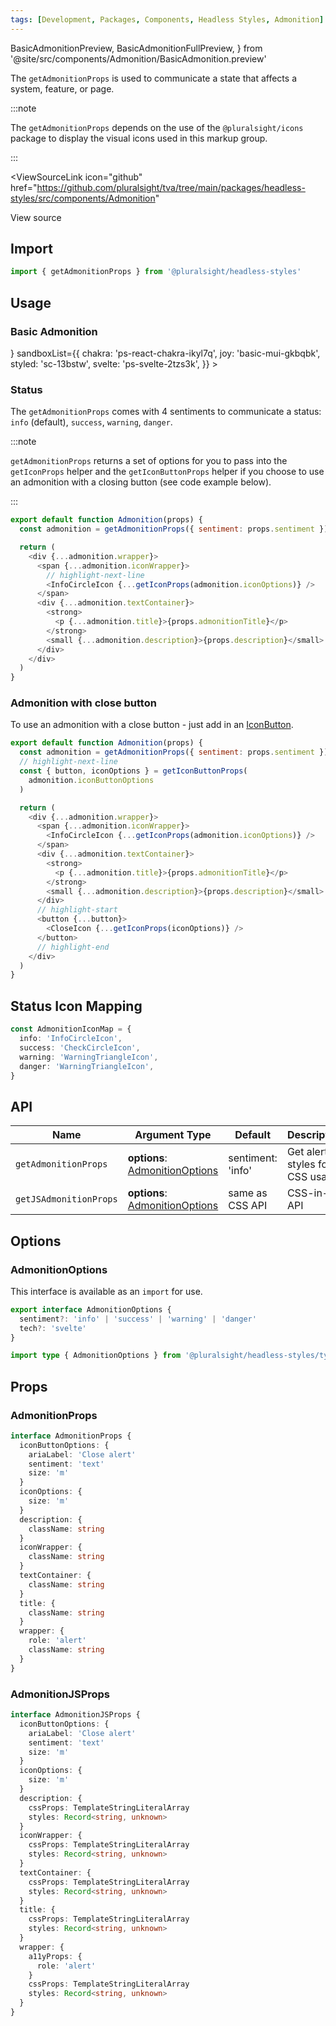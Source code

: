 ```yaml
---
tags: [Development, Packages, Components, Headless Styles, Admonition]
---
```


<!-- TODO: As of 2.0.0-beta.17 live-codeblock do not support imports. -->
<!-- Keep an eye out so we can kill the components we are importing in. -->
<!-- https://docusaurus.io/docs/markdown-features/code-blocks#imports -->

  BasicAdmonitionPreview,
  BasicAdmonitionFullPreview,
} from '@site/src/components/Admonition/BasicAdmonition.preview'

<ReleaseNote />

The `getAdmonitionProps` is used to communicate a state that affects a system, feature, or page.

:::note

The `getAdmonitionProps` depends on the use of the `@pluralsight/icons` package to display the visual icons used in this markup group.

:::

<ViewSourceLink
  icon="github"
  href="https://github.com/pluralsight/tva/tree/main/packages/headless-styles/src/components/Admonition"
>
  View source
</ViewSourceLink>

## Import

```javascript
import { getAdmonitionProps } from '@pluralsight/headless-styles'
```

## Usage

### Basic Admonition

<BasicAdmonition />
<LiveExampleTabs
  fullCode={<BasicAdmonitionFullPreview />}
  sandboxList={{
    chakra: 'ps-react-chakra-ikyl7q',
    joy: 'basic-mui-gkbqbk',
    styled: 'sc-13bstw',
    svelte: 'ps-svelte-2tzs3k',
  }}
>
  <BasicAdmonitionPreview />
</LiveExampleTabs>

### Status

The `getAdmonitionProps` comes with 4 sentiments to communicate a status: `info` (default), `success`, `warning`, `danger`.

<StatusAdmonition />

:::note

`getAdmonitionProps` returns a set of options for you to pass into the `getIconProps` helper and the `getIconButtonProps` helper if you choose to use an admonition with a closing button (see code example below).

:::

```javascript title="Example for using Icon options given in AdmonitionProps"
export default function Admonition(props) {
  const admonition = getAdmonitionProps({ sentiment: props.sentiment })

  return (
    <div {...admonition.wrapper}>
      <span {...admonition.iconWrapper}>
        // highlight-next-line
        <InfoCircleIcon {...getIconProps(admonition.iconOptions)} />
      </span>
      <div {...admonition.textContainer}>
        <strong>
          <p {...admonition.title}>{props.admonitionTitle}</p>
        </strong>
        <small {...admonition.description}>{props.description}</small>
      </div>
    </div>
  )
}
```

### Admonition with close button

To use an admonition with a close button - just add in an [IconButton](./IconButton.mdx).

<CloseAdmonition />

```javascript
export default function Admonition(props) {
  const admonition = getAdmonitionProps({ sentiment: props.sentiment })
  // highlight-next-line
  const { button, iconOptions } = getIconButtonProps(
    admonition.iconButtonOptions
  )

  return (
    <div {...admonition.wrapper}>
      <span {...admonition.iconWrapper}>
        <InfoCircleIcon {...getIconProps(admonition.iconOptions)} />
      </span>
      <div {...admonition.textContainer}>
        <strong>
          <p {...admonition.title}>{props.admonitionTitle}</p>
        </strong>
        <small {...admonition.description}>{props.description}</small>
      </div>
      // highlight-start
      <button {...button}>
        <CloseIcon {...getIconProps(iconOptions)} />
      </button>
      // highlight-end
    </div>
  )
}
```

## Status Icon Mapping

```typescript title="Example map of icon names to sentiment value"
const AdmonitionIconMap = {
  info: 'InfoCircleIcon',
  success: 'CheckCircleIcon',
  warning: 'WarningTriangleIcon',
  danger: 'WarningTriangleIcon',
}
```

## API

| Name                   | Argument Type                                        | Default           | Description                     |
| ---------------------- | ---------------------------------------------------- | ----------------- | ------------------------------- |
| `getAdmonitionProps`   | **options**: [AdmonitionOptions](#admonitionoptions) | sentiment: 'info' | Get alert styles for CSS usage. |
| `getJSAdmonitionProps` | **options**: [AdmonitionOptions](#admonitionoptions) | same as CSS API   | CSS-in-JS API                   |

## Options

### AdmonitionOptions

This interface is available as an `import` for use.

```typescript
export interface AdmonitionOptions {
  sentiment?: 'info' | 'success' | 'warning' | 'danger'
  tech?: 'svelte'
}
```

```typescript title="Import example"
import type { AdmonitionOptions } from '@pluralsight/headless-styles/types'
```

## Props

### AdmonitionProps

```typescript
interface AdmonitionProps {
  iconButtonOptions: {
    ariaLabel: 'Close alert'
    sentiment: 'text'
    size: 'm'
  }
  iconOptions: {
    size: 'm'
  }
  description: {
    className: string
  }
  iconWrapper: {
    className: string
  }
  textContainer: {
    className: string
  }
  title: {
    className: string
  }
  wrapper: {
    role: 'alert'
    className: string
  }
}
```

### AdmonitionJSProps

```typescript
interface AdmonitionJSProps {
  iconButtonOptions: {
    ariaLabel: 'Close alert'
    sentiment: 'text'
    size: 'm'
  }
  iconOptions: {
    size: 'm'
  }
  description: {
    cssProps: TemplateStringLiteralArray
    styles: Record<string, unknown>
  }
  iconWrapper: {
    cssProps: TemplateStringLiteralArray
    styles: Record<string, unknown>
  }
  textContainer: {
    cssProps: TemplateStringLiteralArray
    styles: Record<string, unknown>
  }
  title: {
    cssProps: TemplateStringLiteralArray
    styles: Record<string, unknown>
  }
  wrapper: {
    a11yProps: {
      role: 'alert'
    }
    cssProps: TemplateStringLiteralArray
    styles: Record<string, unknown>
  }
}
```
